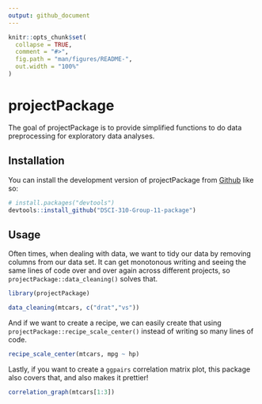 ```yaml
---
output: github_document
---
```


<!-- README.md is generated from README.Rmd. Please edit that file -->

```r
knitr::opts_chunk$set(
  collapse = TRUE,
  comment = "#>",
  fig.path = "man/figures/README-",
  out.width = "100%"
)
```

# projectPackage

<!-- badges: start -->
<!-- badges: end -->

The goal of projectPackage is to provide simplified functions to do data 
preprocessing for exploratory data analyses. 

## Installation

You can install the development version of projectPackage from [Github](https://github.com/DSCI-310/DSCI-310-Group-11-package) like so:

``` r
# install.packages("devtools")
devtools::install_github("DSCI-310-Group-11-package")
```

## Usage

Often times, when dealing with data, we want to tidy our data by removing columns from our data set. It can get monotonous writing and seeing the same lines of code over and over again across different projects, so `projectPackage::data_cleaning()` solves that.

```r
library(projectPackage)

data_cleaning(mtcars, c("drat","vs"))
```
And if we want to create a recipe, we can easily create that using `projectPackage::recipe_scale_center()` instead of writing so many lines of code. 

``` r
recipe_scale_center(mtcars, mpg ~ hp)
```

Lastly, if you want to create a `ggpairs` correlation matrix plot, this package also covers that, and also makes it prettier!

``` r
correlation_graph(mtcars[1:3])
```
